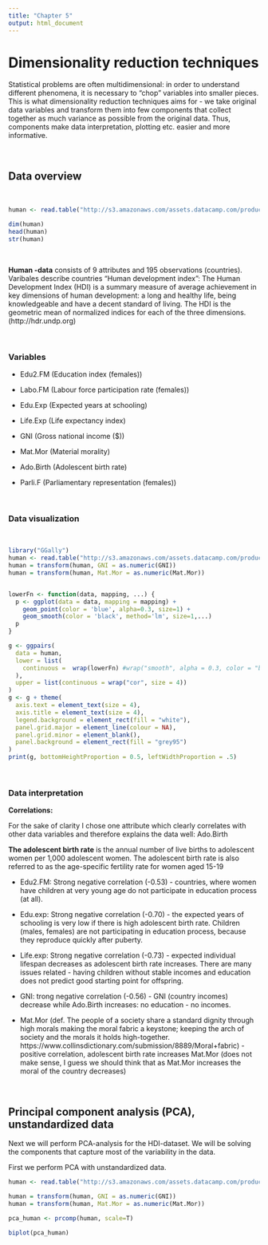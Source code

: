 ```yaml
---
title: "Chapter 5"
output: html_document
---
```


# Dimensionality reduction techniques

Statistical problems are often multidimensional: in order to understand different phenomena, it is necessary to "chop" variables into smaller pieces. This is what dimensionality reduction techniques aims for - we take original data variables and transform them into few components that collect together as much variance as possible from the original data. Thus, components make data interpretation, plotting etc. easier and more informative.


<br>

## Data overview

<br>

```r
human <- read.table("http://s3.amazonaws.com/assets.datacamp.com/production/course_2218/datasets/human2.txt",sep  =",", header = T)

dim(human)
head(human)
str(human)

```

<br>

**Human -data** consists of 9 attributes and 195 observations (countries). Varibales describe countries "Human development index": The Human Development Index (HDI) is a summary measure of average achievement in key dimensions of human development: a long and healthy life, being knowledgeable and have a decent standard of living. The HDI is the geometric mean of normalized indices for each of the three dimensions. (http://hdr.undp.org)

<br>

### Variables

- Edu2.FM (Education index (females))

- Labo.FM (Labour force participation rate (females))

- Edu.Exp (Expected years at schooling)

- Life.Exp (Life expectancy index)

- GNI (Gross national income ($))

- Mat.Mor (Material morality)

- Ado.Birth (Adolescent birth rate)

- Parli.F (Parliamentary representation (females))


<br>

### Data visualization

<br>

```r
library("GGally")
human <- read.table("http://s3.amazonaws.com/assets.datacamp.com/production/course_2218/datasets/human2.txt",sep  =",", header = T)
human = transform(human, GNI = as.numeric(GNI))
human = transform(human, Mat.Mor = as.numeric(Mat.Mor))


lowerFn <- function(data, mapping, ...) {
  p <- ggplot(data = data, mapping = mapping) +
    geom_point(color = 'blue', alpha=0.3, size=1) +
    geom_smooth(color = 'black', method='lm', size=1,...)
  p
}

g <- ggpairs( 
  data = human,
  lower = list(
    continuous =  wrap(lowerFn) #wrap("smooth", alpha = 0.3, color = "blue", lwd=1) 
  ),
  upper = list(continuous = wrap("cor", size = 4))
)
g <- g + theme(
  axis.text = element_text(size = 4),
  axis.title = element_text(size = 4),
  legend.background = element_rect(fill = "white"),
  panel.grid.major = element_line(colour = NA),
  panel.grid.minor = element_blank(),
  panel.background = element_rect(fill = "grey95")
)
print(g, bottomHeightProportion = 0.5, leftWidthProportion = .5)
```

<br>

### Data interpretation

**Correlations:**

For the sake of clarity I chose one attribute which clearly correlates with other data variables and therefore explains the data well: Ado.Birth

**The adolescent birth rate** is the annual number of live births to adolescent women per 1,000 adolescent women. The adolescent birth rate is also referred to as the age-specific fertility rate for women aged 15-19


- Edu2.FM: Strong negative correlation (-0.53) - countries, where women have children at very young age do not participate in education process (at all).

- Edu.exp: Strong negative correlation (-0.70) - the expected years of schooling is very low if there is high adolescent birth rate. Children (males, females) are not participating in education process, because they reproduce quickly after puberty.

- Life.exp: Strong negative correlation (-0.73) - expected individual lifespan decreases as adolescent birth rate increases. There are many issues related - having children without stable incomes and education does not predict good starting point for offspring.

- GNI: trong negative correlation (-0.56) - GNI (country incomes) decrease while Ado.Birth increases: no education - no incomes. 

- Mat.Mor (def. The people of a society share a standard dignity through high morals making the moral fabric a keystone; keeping the arch of society and the morals it holds high-together. https://www.collinsdictionary.com/submission/8889/Moral+fabric) - positive correlation, adolescent birth rate increases Mat.Mor (does not make sense, I guess we should think that as Mat.Mor increases the moral of the country decreases)

<br>

## Principal component analysis (PCA), unstandardized data

Next we will perform PCA-analysis for the HDI-dataset. We will be solving the components that capture most of the variability in the data.

First we perform PCA with unstandardized data.

```r
human <- read.table("http://s3.amazonaws.com/assets.datacamp.com/production/course_2218/datasets/human2.txt",sep  =",", header = T)

human = transform(human, GNI = as.numeric(GNI))
human = transform(human, Mat.Mor = as.numeric(Mat.Mor))

pca_human <- prcomp(human, scale=T)

biplot(pca_human)


```




